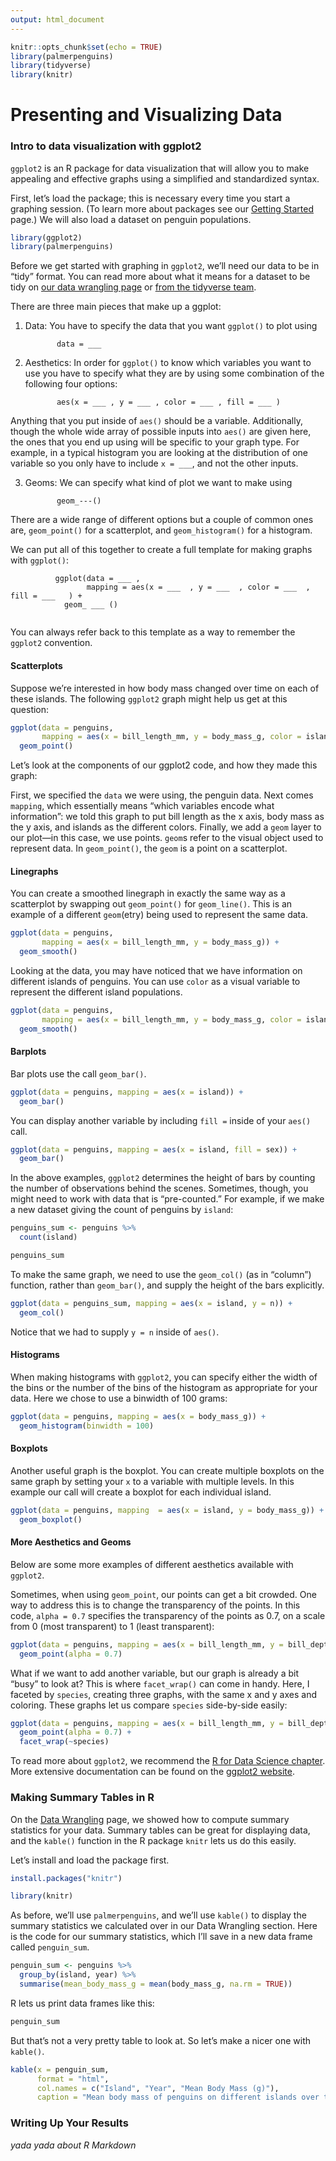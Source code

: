 ```yaml
---
output: html_document
---
```


```r
knitr::opts_chunk$set(echo = TRUE)
library(palmerpenguins)
library(tidyverse)
library(knitr)
```

# Presenting and Visualizing Data

### Intro to data visualization with ggplot2

`ggplot2` is an R package for data visualization that will allow you to make appealing and effective graphs using a simplified and standardized syntax.

First, let's load the package; this is necessary every time you start a graphing session. (To learn more about packages see our [Getting Started](LINK-HERE) page.) We will also load a dataset on penguin populations.

```r
library(ggplot2)
library(palmerpenguins)
```

Before we get started with graphing in `ggplot2`, we'll need our data to be in  "tidy" format. You can read more about what it means for a dataset to be tidy on [our data wrangling page](LINK-HERE) or [from the tidyverse team](https://cran.r-project.org/web/packages/tidyr/vignettes/tidy-data.html).


There are three main pieces that make up a ggplot:

1. Data: You have to specify the data that you want `ggplot()` to plot using 
      
              data = ___

2. Aesthetics: In order for `ggplot()` to know which variables you want to use you have to specify what they are by using some combination of the following four options:

              aes(x = ___ , y = ___ , color = ___ , fill = ___ )

Anything that you put inside of `aes()` should be a variable. Additionally, though the whole wide array of possible inputs into `aes()` are given here, the ones that you end up using will be specific to your graph type. For example, in a typical histogram you are looking at the distribution of one variable so you only have to include `x = ___ `, and not the other inputs.

3. Geoms: We can specify what kind of plot we want to make using

              geom_---()

There are a wide range of different options but a couple of common ones are, `geom_point()` for a     scatterplot, and `geom_histogram()` for a histogram.

We can put all of this together to create a full template for making graphs with `ggplot()`:

              ggplot(data = ___ ,
                     mapping = aes(x = ___  , y = ___  , color = ___  , fill = ___   ) +
                geom_ ___ ()
          
You can always refer back to this template as a way to remember the `ggplot2` convention. 


#### Scatterplots

Suppose we're interested in how body mass changed over time on each of these islands. The following `ggplot2` graph might help us get at this question:

```r
ggplot(data = penguins, 
       mapping = aes(x = bill_length_mm, y = body_mass_g, color = island)) +
  geom_point()
```

Let's look at the components of our ggplot2 code, and how they made this graph:

First, we specified the `data` we were using, the penguin data. Next comes `mapping`, which essentially means "which variables encode what information": we told this graph to put bill length as the x axis, body mass as the y axis, and islands as the different colors. Finally, we add a `geom` layer to our plot—in this case, we use points. `geom`s refer to the visual object used to represent data. In `geom_point()`, the `geom` is a point on a scatterplot.

#### Linegraphs

You can create a smoothed linegraph in exactly the same way as a scatterplot by swapping out `geom_point()` for `geom_line()`. This is an example of a different `geom`(etry) being used to represent the same data.

```r
ggplot(data = penguins, 
       mapping = aes(x = bill_length_mm, y = body_mass_g)) +
  geom_smooth()
```

Looking at the data, you may have noticed that we have information on different islands of penguins. You can use `color` as a visual variable to represent the different island populations.

```r
ggplot(data = penguins, 
       mapping = aes(x = bill_length_mm, y = body_mass_g, color = island)) +
  geom_smooth()
```

#### Barplots

Bar plots use the call `geom_bar()`.

```r
ggplot(data = penguins, mapping = aes(x = island)) +
  geom_bar()
```

You can display another variable by including `fill = ` inside of your `aes()` call.

```r
ggplot(data = penguins, mapping = aes(x = island, fill = sex)) +
  geom_bar()
```

In the above examples, `ggplot2` determines the height of bars by counting the number of observations behind the scenes. Sometimes, though, you might need to work with data that is "pre-counted." For example, if we make a new dataset giving the count of penguins by `island`:

```r
penguins_sum <- penguins %>%
  count(island)

penguins_sum
```

To make the same graph, we need to use the `geom_col()` (as in "column") function, rather than `geom_bar()`, and supply the height of the bars explicitly.

```r
ggplot(data = penguins_sum, mapping = aes(x = island, y = n)) +
  geom_col()
```

Notice that we had to supply `y = n` inside of `aes()`.

#### Histograms

When making histograms with `ggplot2`, you can specify either the width of the bins or the number of the bins of the histogram as appropriate for your data. Here we chose to use a binwidth of 100 grams:

```r
ggplot(data = penguins, mapping = aes(x = body_mass_g)) +
  geom_histogram(binwidth = 100)
```

#### Boxplots

Another useful graph is the boxplot. You can create multiple boxplots on the same graph by setting your `x` to a variable with multiple levels. In this example our call will create a boxplot for each individual island.

```r
ggplot(data = penguins, mapping  = aes(x = island, y = body_mass_g)) +
  geom_boxplot()
```

#### More Aesthetics and Geoms

Below are some more examples of different aesthetics available with `ggplot2`.

Sometimes, when using `geom_point`, our points can get a bit crowded. One way to address this is to change the transparency of the points. In this code, `alpha = 0.7` specifies the transparency of the points as 0.7, on a scale from 0 (most transparent) to 1 (least transparent):

```r
ggplot(data = penguins, mapping = aes(x = bill_length_mm, y = bill_depth_mm, color = sex)) +
  geom_point(alpha = 0.7)
```

What if we want to add another variable, but our graph is already a bit "busy" to look at? This is where `facet_wrap()` can come in handy. Here, I faceted by `species`, creating three graphs, with the same x and y axes and coloring. These graphs let us compare `species` side-by-side easily:

```r
ggplot(data = penguins, mapping = aes(x = bill_length_mm, y = bill_depth_mm, color = sex)) +
  geom_point(alpha = 0.7) +
  facet_wrap(~species)
```

To read more about `ggplot2`, we recommend the [R for Data Science chapter](https://r4ds.had.co.nz/data-visualisation.html). More extensive documentation can be found on the [ggplot2 website](https://ggplot2.tidyverse.org/).

### Making Summary Tables in R

On the [Data Wrangling](LINK-HERE) page, we showed how to compute summary statistics for your data. Summary tables can be great for displaying data, and the `kable()` function in the R package `knitr` lets us do this easily.

Let's install and load the package first.

```r
install.packages("knitr")
```

```r
library(knitr)
```

As before, we'll use `palmerpenguins`, and we'll use `kable()` to display the summary statistics we calculated over in our Data Wrangling section. Here is the code for our summary statistics, which I'll save in a new data frame called `penguin_sum`.

```r
penguin_sum <- penguins %>%
  group_by(island, year) %>%
  summarise(mean_body_mass_g = mean(body_mass_g, na.rm = TRUE))
```

R lets us print data frames like this:

```r
penguin_sum
```

But that's not a very pretty table to look at. So let's make a nicer one with `kable()`.

```r
kable(x = penguin_sum, 
      format = "html",
      col.names = c("Island", "Year", "Mean Body Mass (g)"),
      caption = "Mean body mass of penguins on different islands over time")
```

<!-- _Can we use KableExtra? How do I make this prettier if not?_ -->

### Writing Up Your Results

_yada yada about R Markdown_
